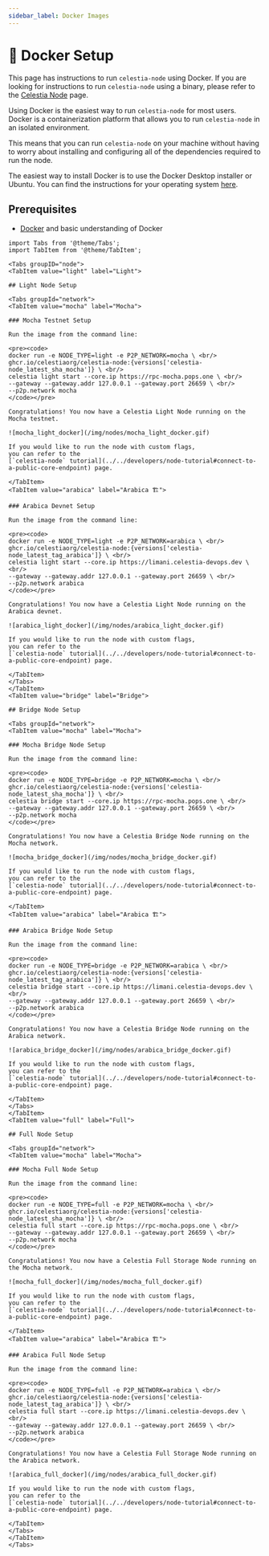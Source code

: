 ```yaml
---
sidebar_label: Docker Images
---
```



# 🐳 Docker Setup

This page has instructions to run `celestia-node` using Docker. If you are
looking for instructions to run `celestia-node` using a binary, please
refer to the [Celestia Node](./celestia-node.mdx) page.

Using Docker is the easiest way to run `celestia-node` for most
users. Docker is a containerization platform that allows you to run `celestia-node`
in an isolated environment.

This means that you can run `celestia-node` on your machine without having
to worry about installing and configuring all of the dependencies required
to run the node.

The easiest way to install Docker is to use the Docker Desktop installer or
Ubuntu. You can find the instructions for your operating system
[here](https://docs.docker.com/engine/install).

## Prerequisites

- [Docker](https://docs.docker.com/get-docker) and basic understanding of Docker

````mdx-code-block
import Tabs from '@theme/Tabs';
import TabItem from '@theme/TabItem';

<Tabs groupID="node">
<TabItem value="light" label="Light">

## Light Node Setup

<Tabs groupId="network">
<TabItem value="mocha" label="Mocha">

### Mocha Testnet Setup

Run the image from the command line:

<pre><code>
docker run -e NODE_TYPE=light -e P2P_NETWORK=mocha \ <br/>
ghcr.io/celestiaorg/celestia-node:{versions['celestia-node_latest_sha_mocha']} \ <br/>
celestia light start --core.ip https://rpc-mocha.pops.one \ <br/>
--gateway --gateway.addr 127.0.0.1 --gateway.port 26659 \ <br/>
--p2p.network mocha
</code></pre>

Congratulations! You now have a Celestia Light Node running on the Mocha testnet.

![mocha_light_docker](/img/nodes/mocha_light_docker.gif)

If you would like to run the node with custom flags,
you can refer to the
[`celestia-node` tutorial](../../developers/node-tutorial#connect-to-a-public-core-endpoint) page.

</TabItem>
<TabItem value="arabica" label="Arabica 🏗️">

### Arabica Devnet Setup

Run the image from the command line:

<pre><code>
docker run -e NODE_TYPE=light -e P2P_NETWORK=arabica \ <br/>
ghcr.io/celestiaorg/celestia-node:{versions['celestia-node_latest_tag_arabica']} \ <br/>
celestia light start --core.ip https://limani.celestia-devops.dev \ <br/>
--gateway --gateway.addr 127.0.0.1 --gateway.port 26659 \ <br/>
--p2p.network arabica
</code></pre>

Congratulations! You now have a Celestia Light Node running on the Arabica devnet.

![arabica_light_docker](/img/nodes/arabica_light_docker.gif)

If you would like to run the node with custom flags,
you can refer to the
[`celestia-node` tutorial](../../developers/node-tutorial#connect-to-a-public-core-endpoint) page.

</TabItem>
</Tabs>
</TabItem>
<TabItem value="bridge" label="Bridge">

## Bridge Node Setup

<Tabs groupId="network">
<TabItem value="mocha" label="Mocha">

### Mocha Bridge Node Setup

Run the image from the command line:

<pre><code>
docker run -e NODE_TYPE=bridge -e P2P_NETWORK=mocha \ <br/>
ghcr.io/celestiaorg/celestia-node:{versions['celestia-node_latest_sha_mocha']} \ <br/>
celestia bridge start --core.ip https://rpc-mocha.pops.one \ <br/>
--gateway --gateway.addr 127.0.0.1 --gateway.port 26659 \ <br/>
--p2p.network mocha
</code></pre>

Congratulations! You now have a Celestia Bridge Node running on the Mocha network.

![mocha_bridge_docker](/img/nodes/mocha_bridge_docker.gif)

If you would like to run the node with custom flags,
you can refer to the
[`celestia-node` tutorial](../../developers/node-tutorial#connect-to-a-public-core-endpoint) page.

</TabItem>
<TabItem value="arabica" label="Arabica 🏗️">

### Arabica Bridge Node Setup

Run the image from the command line:

<pre><code>
docker run -e NODE_TYPE=bridge -e P2P_NETWORK=arabica \ <br/>
ghcr.io/celestiaorg/celestia-node:{versions['celestia-node_latest_tag_arabica']} \ <br/>
celestia bridge start --core.ip https://limani.celestia-devops.dev \ <br/>
--gateway --gateway.addr 127.0.0.1 --gateway.port 26659 \ <br/>
--p2p.network arabica
</code></pre>

Congratulations! You now have a Celestia Bridge Node running on the Arabica network.

![arabica_bridge_docker](/img/nodes/arabica_bridge_docker.gif)

If you would like to run the node with custom flags,
you can refer to the
[`celestia-node` tutorial](../../developers/node-tutorial#connect-to-a-public-core-endpoint) page.

</TabItem>
</Tabs>
</TabItem>
<TabItem value="full" label="Full">

## Full Node Setup

<Tabs groupId="network">
<TabItem value="mocha" label="Mocha">

### Mocha Full Node Setup

Run the image from the command line:

<pre><code>
docker run -e NODE_TYPE=full -e P2P_NETWORK=mocha \ <br/>
ghcr.io/celestiaorg/celestia-node:{versions['celestia-node_latest_sha_mocha']} \ <br/>
celestia full start --core.ip https://rpc-mocha.pops.one \ <br/>
--gateway --gateway.addr 127.0.0.1 --gateway.port 26659 \ <br/>
--p2p.network mocha
</code></pre>

Congratulations! You now have a Celestia Full Storage Node running on the Mocha network.

![mocha_full_docker](/img/nodes/mocha_full_docker.gif)

If you would like to run the node with custom flags,
you can refer to the
[`celestia-node` tutorial](../../developers/node-tutorial#connect-to-a-public-core-endpoint) page.

</TabItem>
<TabItem value="arabica" label="Arabica 🏗️">

### Arabica Full Node Setup

Run the image from the command line:

<pre><code>
docker run -e NODE_TYPE=full -e P2P_NETWORK=arabica \ <br/>
ghcr.io/celestiaorg/celestia-node:{versions['celestia-node_latest_tag_arabica']} \ <br/>
celestia full start --core.ip https://limani.celestia-devops.dev \ <br/>
--gateway --gateway.addr 127.0.0.1 --gateway.port 26659 \ <br/>
--p2p.network arabica
</code></pre>

Congratulations! You now have a Celestia Full Storage Node running on the Arabica network.

![arabica_full_docker](/img/nodes/arabica_full_docker.gif)

If you would like to run the node with custom flags,
you can refer to the
[`celestia-node` tutorial](../../developers/node-tutorial#connect-to-a-public-core-endpoint) page.

</TabItem>
</Tabs>
</TabItem>
</Tabs>
````
